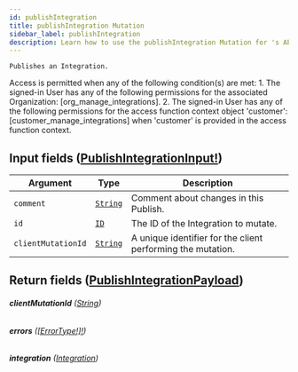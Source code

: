 ```yaml
---
id: publishIntegration
title: publishIntegration Mutation
sidebar_label: publishIntegration
description: Learn how to use the publishIntegration Mutation for 's API.
---
```


    Publishes an Integration.

Access is permitted when any of the following condition(s) are met: 1. The signed-in User has any of the following permissions for the associated Organization: [org_manage_integrations]. 2. The signed-in User has any of the following permissions for the access function context object 'customer': [customer_manage_integrations] when 'customer' is provided in the access function context.

## Input fields ([PublishIntegrationInput!](api/schema/input_object/PublishIntegrationInput.mdx))

| Argument           | Type                                     | Description                                                 |
| ------------------ | ---------------------------------------- | ----------------------------------------------------------- |
| `comment`          | [`String`](api/schema/scalar/String.mdx) | Comment about changes in this Publish.                      |
| `id`               | [`ID`](api/schema/scalar/ID.mdx)         | The ID of the Integration to mutate.                        |
| `clientMutationId` | [`String`](api/schema/scalar/String.mdx) | A unique identifier for the client performing the mutation. |

## Return fields ([PublishIntegrationPayload](api/schema/object/PublishIntegrationPayload.mdx))

###### <b>clientMutationId</b> ([String](api/schema/scalar/String.mdx))

###### <b>errors</b> ([[ErrorType!]!](api/schema/object/ErrorType.mdx))

###### <b>integration</b> ([Integration](api/schema/object/Integration.mdx))
